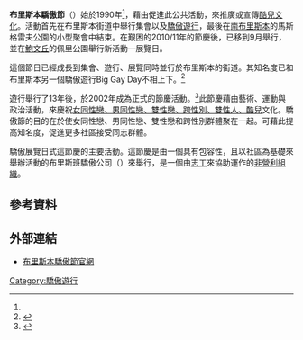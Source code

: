 '''布里斯本驕傲節'''（{{lang-en|Brisbane Pride Festival}}）始於1990年<ref name="hist"/>，藉由促進此公共活動，來推廣或宣傳[[酷兒文化|酷兒文化]]。活動首先在布里斯本街道中舉行集會以及[[同性戀自豪日|驕傲遊行]]，最後在[[南布里斯本|南布里斯本]]的馬斯格雷夫公園的小型聚會中結束。在艱困的2010/11年的節慶後，已移到9月舉行，並在[[鮑文丘|鮑文丘]]的佩里公園舉行新活動—展覽日。

這個節日已經成長到集會、遊行、展覽同時並行於布里斯本的街道。其知名度已和布里斯本另一個驕傲遊行Big Gay Day不相上下。<ref name="bgr">{{Cite news |url=http://www.brisbanetimes.com.au/queensland/brisbane-gays-rally-against-government-20120917-260xe.html |title=Brisbane gays rally against government |accessdate=17 September 2012 |date=17 September 2012 |work=Brisbane Times |publisher=Fairfax Media |archive-date=2013-09-23 |archive-url=https://web.archive.org/web/20130923042111/http://www.brisbanetimes.com.au/queensland/brisbane-gays-rally-against-government-20120917-260xe.html |dead-url=no }}</ref>

遊行舉行了13年後，於2002年成為正式的節慶活動。<ref name="hist">{{cite web |url=http://www.pridebrisbane.org.au/history |title=Festival History |accessdate=29 March 2011 |deadurl=yes |archiveurl=https://web.archive.org/web/20110406133501/http://pridebrisbane.org.au/history |archivedate=2011年4月6日 }}</ref>此節慶藉由藝術、運動與政治活動，來慶祝[[LGBT|女同性戀、男同性戀、雙性戀、跨性別、雙性人、酷兒]]文化。驕傲節的目的在於使女同性戀、男同性戀、雙性戀和跨性別群體聚在一起。可藉此提高知名度，促進更多社區接受同志群體。

驕傲展覽日式這節慶的主要活動。這節慶是由一個具有包容性，且以社區為基礎來舉辦活動的布里斯班驕傲公司（{{lang-en|Brisbane Pride Inc}}）來舉行，是一個由[[志工|志工]]來協助運作的[[非營利組織|非營利組織]]。

== 參考資料 ==
{{Reflist}}

== 外部連結 ==
*[https://web.archive.org/web/20121019235808/http://brisbanepridefestival.com.au/ 布里斯本驕傲節官網 {{en icon}}]
{{驕傲遊行}}
{{LGBT-stub}}
{{Australia-stub}}

[[Category:驕傲遊行|Category:驕傲遊行]]